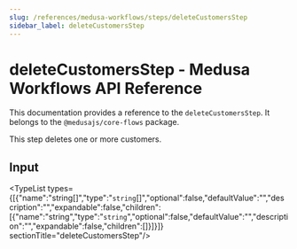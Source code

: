 ```yaml
---
slug: /references/medusa-workflows/steps/deleteCustomersStep
sidebar_label: deleteCustomersStep
---
```



# deleteCustomersStep - Medusa Workflows API Reference

This documentation provides a reference to the `deleteCustomersStep`. It belongs to the `@medusajs/core-flows` package.

This step deletes one or more customers.

## Input

<TypeList types={[{"name":"string[]","type":"`string`[]","optional":false,"defaultValue":"","description":"","expandable":false,"children":[{"name":"string","type":"`string`","optional":false,"defaultValue":"","description":"","expandable":false,"children":[]}]}]}  sectionTitle="deleteCustomersStep"/>
